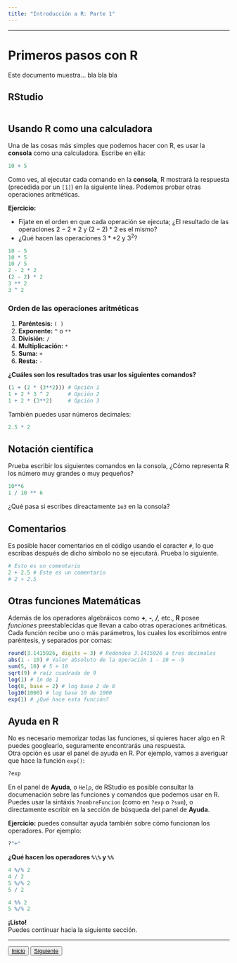 ```yaml
---
title: "Introducción a R: Parte 1"
---
```

***
# Primeros pasos con R

Este documento muestra... bla bla bla


## RStudio

```r
```

## Usando R como una calculadora
Una de las cosas más simples que podemos hacer con R, es usar la **consola** como una calculadora. Escribe en ella:
```r
10 + 5
```

Como ves, al ejecutar cada comando en la **consola**, R mostrará la respuesta (precedida por un `[1]`) en la siguiente línea. Podemos probar otras operaciones aritméticas.

**Ejercicio:**

* Fíjate en el orden en que cada operación se ejecuta; ¿El resultado de las operaciones  $2-2*2$ y $(2 -2) * 2$ es el mismo?
* ¿Qué hacen las operaciones $3 ** 2$ y $3^2$?

```r
10 - 5
10 * 5
10 / 5
2 - 2 * 2
(2 - 2) * 2
3 ** 2
3 ^ 2
```

### Orden de las operaciones aritméticas

1. **Paréntesis:** `( )`
2. **Exponente:** `^` o `**`
3. **División:** `/`
4. **Multiplicación:** `*`
5. **Suma:** `+`
6. **Resta:** `-`

**¿Cuáles son los resultados tras usar los siguientes comandos?**
```r
(1 + (2 * (3**2))) # Opción 1
1 + 2 * 3 ^ 2      # Opción 2
1 + 2 * (3**2)     # Opción 3
```

También puedes usar números decimales:
```r
2.5 * 2
```

## Notación científica
Prueba escribir los siguientes comandos en la consola, ¿Cómo representa R los número muy grandes o muy pequeños?
```r
10**6
1 / 10 ** 6
```
¿Qué pasa si escribes direactamente `1e3` en la consola?

## Comentarios
Es posible hacer comentarios en el código usando el caracter `#`, lo que escribas después de dicho símbolo no se ejecutará. Prueba lo siguiente.

```r
# Esto es un comentario
2 + 2.5 # Este es un comentario
# 2 + 2.5
```

## Otras funciones Matemáticas
Además de los operadores algebráicos como *__+__, __-__, __/__,* etc., **R** posee *funciones* preestablecidas que llevan a cabo otras operaciones aritméticas. Cada función recibe uno o más parámetros, los cuales los escribimos entre paréntesis, y separados por comas:
```r
round(3.1415926, digits = 3) # Redondea 3.1415926 a tres decimales
abs(1 - 10) # Valor absoluto de la operación 1 - 10 = -9
sum(5, 10) # 5 + 10
sqrt(9) # raíz cuadrada de 9
log(1) # ln de 1
log(8, base = 2) # log base 2 de 8
log10(1000) # log base 10 de 1000
exp(1) # ¿Qué hace esta función?
```

## Ayuda en R

No es necesario memorizar todas las funciones, si quieres hacer algo en R puedes googlearlo, seguramente encontrarás una respuesta.  
Otra opción es usar el panel de ayuda en R. Por ejemplo, vamos a averiguar que hace la función `exp()`:
```r
?exp
```

En el panel de **Ayuda**, o *`Help`*, de RStudio es posible consultar la documenación sobre las funciones y comandos que podemos usar en R. Puedes usar la sintáxis `?nombreFuncion` (como en `?exp` o `?sum`), o directamente escribir en la sección de búsqueda del panel de **Ayuda**.

**Ejercicio:** puedes consultar ayuda también sobre cómo funcionan los operadores. Por ejemplo:
```r
?"+"
```
**¿Qué hacen los operadores `%\%` y `%%`**

```r
4 %/% 2
4 / 2
5 %/% 2
5 / 2

4 %% 2
5 %/% 2
```

**¡Listo!**  
Puedes continuar hacia la siguiente sección.

***


<button type="button" class="btn btn-primary pull-left">
  <a href="./index.html" style="color:inherit"> Inicio </a>
</button>

<button type="button" class="btn btn-primary pull-right">
  <a href="./intro_R_p2.html" style="color:inherit"> Siguiente </a>
</button>

